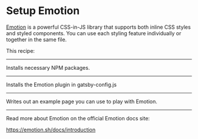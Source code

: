# Setup Emotion

[Emotion](https://emotion.sh/) is a powerful CSS-in-JS library that supports
both inline CSS styles and styled components. You can use each styling feature
individually or together in the same file.

This recipe:

---

Installs necessary NPM packages.

<NPMPackage name="gatsby-plugin-emotion" />
<NPMPackage name="@emotion/react" />
<NPMPackage name="@emotion/styled" />

---

Installs the Emotion plugin in gatsby-config.js

<GatsbyPlugin name="gatsby-plugin-emotion" />

---

Writes out an example page you can use to play
with Emotion.

<File
  path="src/pages/emotion-example.js"
  content="https://gist.githubusercontent.com/KyleAMathews/323bacd551df46e8e7b6146cbf827d0b/raw/5c60f168f30c505cff1ff2433e69dabe27ae9738/sample-emotion.js"
/>

---

Read more about Emotion on the official Emotion docs site:

https://emotion.sh/docs/introduction

